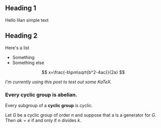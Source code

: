 
<Article title="Notes on Group Theory" ctime={props.ctime}>

# Heading 1

Hello lilan simple text

## Heading 2

Here's a list

- Something
- Something else

$$
x=\frac{-b\pm\sqrt{b^2-4ac}}{2a}
$$

*I'm currently using this post to test out some KaTeX.*

### Every cyclic group is abelian.

Every subgroup of a **cyclic group** is cyclic.

Let $G$ be a cyclic group of order $n$ and suppose that a is a generator for $G$. Then $ak = e$ if and only if $n$ divides $k$.

</Article>